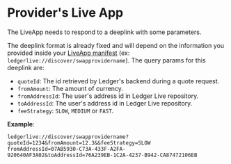 # Provider's Live App

The LiveApp needs to respond to a deeplink with some parameters.

The deeplink format is already fixed and will depend on the information you provided inside your [LiveApp manifest](../../../ledger-live/discover/non-dapp/wallet-api) (ex: `ledgerlive://discover/swapprovidername`).
The query params for this deeplink are:
* `quoteId`: The id retrieved by Ledger's backend during a quote request.
* `fromAmount`: The amount of currency.
* `fromAddressId`: The user's address id in Ledger Live repository.
* `toAddressId`: The user's address id in Ledger Live repository.
* `feeStrategy`: `SLOW`, `MEDIUM` or `FAST`.

__Example__:
```
ledgerlive://discover/swapprovidername?quoteId=1234&fromAmount=12.3&&feeStrategy=SLOW
fromAddressId=07AB5930-C73A-433F-A2FA-920640AF3A02&toAddressId=76A239EB-1C2A-4237-B942-CA87472106EB
```